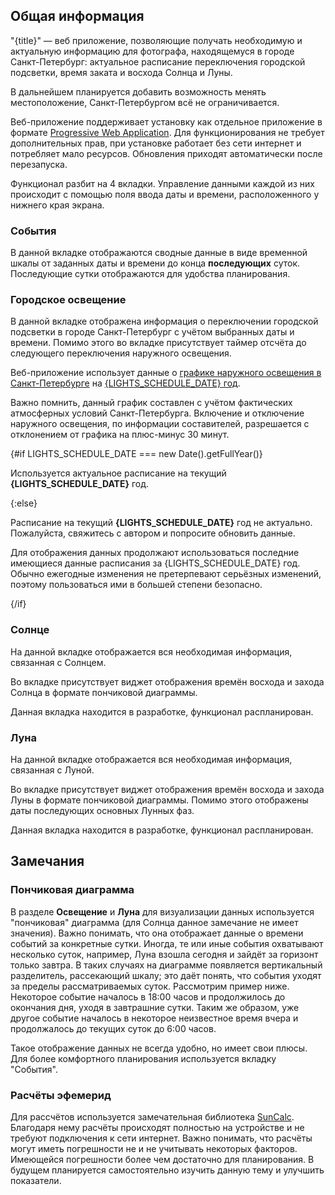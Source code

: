 <script lang="ts">
</script>

## Общая информация

"{title}" — веб приложение, позволяющие получать необходимую и актуальную информацию для фотографа, находящемуся в городе Санкт-Петербург: актуальное расписание переключения городской подсветки, время заката и восхода Солнца и Луны.

<aside data-note>
	<p>В дальнейшем планируется добавить возможность менять местоположение, Санкт-Петербургом всё не ограничивается.</p>
</aside>

Веб-приложение поддерживает установку как отдельное приложение в формате [Progressive Web Application]({urlPWA}). Для функционирования не требует дополнительных прав, при установке работает без сети интернет и потребляет мало ресурсов. Обновления приходят автоматически после перезапуска.

Функционал разбит на 4 вкладки. Управление данными каждой из них происходит с помощью поля ввода даты и времени, расположенного у нижнего края экрана.

### События

В данной вкладке отображаются сводные данные в виде временной шкалы от заданных даты и времени до конца **последующих** суток. Последующие сутки отображаются для удобства планирования.

### Городское освещение

В данной вкладке отображена информация о переключении городской подсветки в городе Санкт-Петербург с учётом выбранных даты и времени. Помимо этого во вкладке присутствует таймер отсчёта до следующего переключения наружного освещения.

Веб-приложение использует данные о [графике наружного освещения в Санкт-Петербурге]({urlScheduleSource}) на [{LIGHTS_SCHEDULE_DATE} год]({urlSheduleDocument}).

<aside data-note>
	<p>Важно помнить, данный график составлен с учётом фактических атмосферных условий Санкт-Петербурга. Включение и отключение наружного освещения, по информации составителей, разрешается с отклонением от графика на плюс-минус 30 минут.</p>
</aside>

{#if LIGHTS_SCHEDULE_DATE === new Date().getFullYear()}
	<aside data-note="success">
		<p>Используется актуальное расписание на текущий **{LIGHTS_SCHEDULE_DATE}** год.</p>
	</aside>
{:else}
	<aside data-note="danger">
		<p>Расписание на текущий **{LIGHTS_SCHEDULE_DATE}** год не актуально. Пожалуйста, свяжитесь с автором и попросите обновить данные.</p>
		<p>Для отображения данных продолжают использоваться последние имеющиеся данные расписания за {LIGHTS_SCHEDULE_DATE} год. Обычно ежегодные изменения не претерпевают серьёзных изменений, поэтому пользоваться ими в большей степени безопасно.</p>
	</aside>
{/if}

### Солнце

На данной вкладке отображается вся необходимая информация, связанная с Солнцем.

Во вкладке присутствует виджет отображения времён восхода и захода Солнца в формате пончиковой диаграммы.

<aside data-note>
	<p>Данная вкладка находится в разработке, функционал распланирован.</p>
</aside>

### Луна

На данной вкладке отображается вся необходимая информация, связанная с Луной.

Во вкладке присутствует виджет отображения времён восхода и захода Луны в формате пончиковой диаграммы. Помимо этого отображены даты последующих основных Лунных фаз.

<aside data-note>
	<p>Данная вкладка находится в разработке, функционал распланирован.</p>
</aside>

## Замечания

### Пончиковая диаграмма

В разделе **Освещение** и **Луна** для визуализации данных используется "пончиковая" диаграмма (для Солнца данное замечание не имеет значения). Важно понимать, что она отображает данные о времени событий за конкретные сутки. Иногда, те или иные события охватывают несколько суток, например, Луна взошла сегодня и зайдёт за горизонт только завтра. В таких случаях на диаграмме появляется вертикальный разделитель, рассекающий шкалу; это даёт понять, что события уходят за пределы рассматриваемых суток.
Рассмотрим пример ниже. Некоторое событие началось в 18:00 часов и продолжилось до окончания дня, уходя в завтрашние сутки. Таким же образом, уже другое событие началось в некоторое неизвестное время вчера и продолжалось до текущих суток до 6:00 часов.

<aside>
	<Gauge
		angleStart="{270}"
		angleEnd="{90}"
		labelStart="18:00"
		labelEnd="6:00"
	/>
</aside>

Такое отображение данных не всегда удобно, но имеет свои плюсы. Для более комфортного планирования используется вкладку "События".

### Расчёты эфемерид

Для рассчётов используется замечательная библиотека [SunCalc]({urlSuncalcNpm}). Благодаря нему расчёты происходят полностью на устройстве и не требуют подключения к сети интернет. Важно понимать, что расчёты могут иметь погрешности не и не учитывать некоторых факторов. Имеющейся погрешности более чем достаточно для планирования. В будущем планируется самостоятельно изучить данную тему и улучшить показатели.
